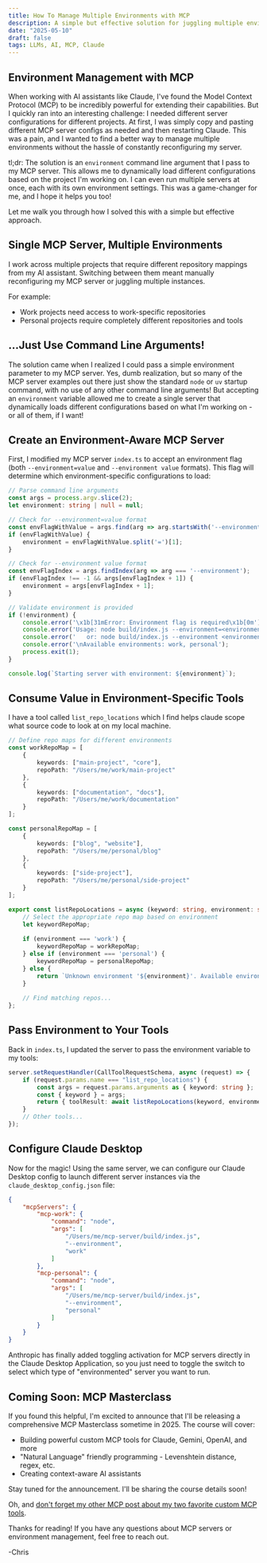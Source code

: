 ```yaml
---
title: How To Manage Multiple Environments with MCP
description: A simple but effective solution for juggling multiple environments with MCP servers.
date: "2025-05-10"
draft: false
tags: LLMs, AI, MCP, Claude
---
```


## Environment Management with MCP

When working with AI assistants like Claude, I've found the Model Context Protocol (MCP) to be incredibly powerful for extending their capabilities. But I quickly ran into an interesting challenge: I needed different server configurations for different projects. At first, I was simply copy and pasting different MCP server configs as needed and then restarting Claude. This was a pain, and I wanted to find a better way to manage multiple environments without the hassle of constantly reconfiguring my server.

tl;dr: The solution is an `environment` command line argument that I pass to my MCP server. This allows me to dynamically load different configurations based on the project I'm working on. I can even run multiple servers at once, each with its own environment settings. This was a game-changer for me, and I hope it helps you too!

Let me walk you through how I solved this with a simple but effective approach.

## Single MCP Server, Multiple Environments

I work across multiple projects that require different repository mappings from my AI assistant. Switching between them meant manually reconfiguring my MCP server or juggling multiple instances.

For example:
- Work projects need access to work-specific repositories
- Personal projects require completely different repositories and tools

## ...Just Use Command Line Arguments!

The solution came when I realized I could pass a simple environment parameter to my MCP server. Yes, dumb realization, but so many of the MCP server examples out there just show the standard `node` or `uv` startup command, with no use of any other command line arguments! But accepting an `environment` variable allowed me to create a single server that dynamically loads different configurations based on what I'm working on - or all of them, if I want!

## Create an Environment-Aware MCP Server

First, I modified my MCP server `index.ts` to accept an environment flag (both `--environment=value` and `--environment value` formats). This flag will determine which environment-specific configurations to load:

```typescript
// Parse command line arguments
const args = process.argv.slice(2);
let environment: string | null = null;

// Check for --environment=value format
const envFlagWithValue = args.find(arg => arg.startsWith('--environment='));
if (envFlagWithValue) {
    environment = envFlagWithValue.split('=')[1];
}

// Check for --environment value format
const envFlagIndex = args.findIndex(arg => arg === '--environment');
if (envFlagIndex !== -1 && args[envFlagIndex + 1]) {
    environment = args[envFlagIndex + 1];
}

// Validate environment is provided
if (!environment) {
    console.error('\x1b[31mError: Environment flag is required\x1b[0m');
    console.error('Usage: node build/index.js --environment=<environment>');
    console.error('   or: node build/index.js --environment <environment>');
    console.error('\nAvailable environments: work, personal');
    process.exit(1);
}

console.log(`Starting server with environment: ${environment}`);
```

## Consume Value in Environment-Specific Tools

I have a tool called `list_repo_locations` which I find helps claude scope what source code to look at on my local machine.

```typescript
// Define repo maps for different environments
const workRepoMap = [
    {
        keywords: ["main-project", "core"],
        repoPath: "/Users/me/work/main-project"
    },
    {
        keywords: ["documentation", "docs"],
        repoPath: "/Users/me/work/documentation"
    }
];

const personalRepoMap = [
    {
        keywords: ["blog", "website"],
        repoPath: "/Users/me/personal/blog"
    },
    {
        keywords: ["side-project"],
        repoPath: "/Users/me/personal/side-project"
    }
];

export const listRepoLocations = async (keyword: string, environment: string) => {
    // Select the appropriate repo map based on environment
    let keywordRepoMap;
    
    if (environment === 'work') {
        keywordRepoMap = workRepoMap;
    } else if (environment === 'personal') {
        keywordRepoMap = personalRepoMap;
    } else {
        return `Unknown environment '${environment}'. Available environments: work, personal`;
    }
    
    // Find matching repos...
};
```

## Pass Environment to Your Tools

Back in `index.ts`, I updated the server to pass the environment variable to my tools:

```typescript
server.setRequestHandler(CallToolRequestSchema, async (request) => {
    if (request.params.name === "list_repo_locations") {
        const args = request.params.arguments as { keyword: string };
        const { keyword } = args;
        return { toolResult: await listRepoLocations(keyword, environment) };
    }
    // Other tools...
});
```

## Configure Claude Desktop

Now for the magic! Using the same server, we can configure our Claude Desktop config to launch different server instances via the `claude_desktop_config.json` file:

```json
{
    "mcpServers": {
        "mcp-work": {
            "command": "node",
            "args": [
                "/Users/me/mcp-server/build/index.js",
                "--environment",
                "work"
            ]
        },
        "mcp-personal": {
            "command": "node",
            "args": [
                "/Users/me/mcp-server/build/index.js",
                "--environment",
                "personal"
            ]
        }
    }
}
```

Anthropic has finally added toggling activation for MCP servers directly in the Claude Desktop Application, so you just need to toggle the switch to select which type of "environmented" server you want to run.

## Coming Soon: MCP Masterclass

If you found this helpful, I'm excited to announce that I'll be releasing a comprehensive MCP Masterclass sometime in 2025. The course will cover:

- Building powerful custom MCP tools for Claude, Gemini, OpenAI, and more
- "Natural Language" friendly programming - Levenshtein distance, regex, etc.
- Creating context-aware AI assistants

Stay tuned for the announcement. I'll be sharing the course details soon!

Oh, and [don't forget my other MCP post about my two favorite custom MCP tools](/blog/two-of-my-favorite-mcp-tools-i-use-every-day).

Thanks for reading! If you have any questions about MCP servers or environment management, feel free to reach out.

-Chris